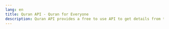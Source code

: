 ---
lang: en
title: Quran API - Quran for Everyone
description: Quran API provides a free to use API to get details from the Quran. The API has no rate limit. It provides verses, chapters and audio recitations of the Quran.
---

<Hero />